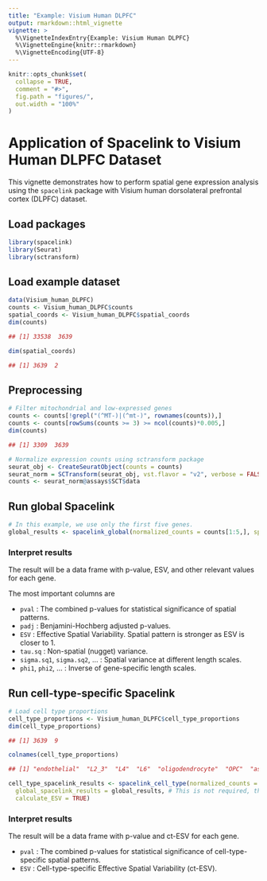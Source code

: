 ```yaml
---
title: "Example: Visium Human DLPFC"
output: rmarkdown::html_vignette
vignette: >
  %\VignetteIndexEntry{Example: Visium Human DLPFC}
  %\VignetteEngine{knitr::rmarkdown}  
  %\VignetteEncoding{UTF-8}
---
```


```r
knitr::opts_chunk$set(
  collapse = TRUE,
  comment = "#>",
  fig.path = "figures/",
  out.width = "100%"
)
```

# Application of Spacelink to Visium Human DLPFC Dataset

This vignette demonstrates how to perform spatial gene expression analysis using the `spacelink` package with Visium human dorsolateral prefrontal cortex (DLPFC) dataset.

## Load packages

```r
library(spacelink)
library(Seurat)
library(sctransform)
```

## Load example dataset

```r
data(Visium_human_DLPFC)
counts <- Visium_human_DLPFC$counts
spatial_coords <- Visium_human_DLPFC$spatial_coords
dim(counts)
```

```r
## [1] 33538  3639
```

```r
dim(spatial_coords)
```

```r
## [1] 3639  2
```

## Preprocessing

```r
# Filter mitochondrial and low-expressed genes
counts <- counts[!grepl("(^MT-)|(^mt-)", rownames(counts)),]
counts <- counts[rowSums(counts >= 3) >= ncol(counts)*0.005,]
dim(counts)
```

```r
## [1] 3309  3639
```

```r
# Normalize expression counts using sctransform package
seurat_obj <- CreateSeuratObject(counts = counts)
seurat_norm = SCTransform(seurat_obj, vst.flavor = "v2", verbose = FALSE)
counts <- seurat_norm@assays$SCT$data
```

## Run global Spacelink

```r
# In this example, we use only the first five genes.
global_results <- spacelink_global(normalized_counts = counts[1:5,], spatial_coords = spatial_coords)
```

### Interpret results

The result will be a data frame with p-value, ESV, and other relevant values for each gene.

The most important columns are

- `pval` : The combined p-values for statistical significance of spatial patterns.
- `padj` : Benjamini-Hochberg adjusted p-values.
- `ESV` : Effective Spatial Variability. Spatial pattern is stronger as ESV is closer to 1.
- `tau.sq` : Non-spatial (nugget) variance.
- `sigma.sq1`, `sigma.sq2`, ... : Spatial variance at different length scales.
- `phi1`, `phi2`, ... : Inverse of gene-specific length scales.

## Run cell-type-specific Spacelink

```r
# Load cell type proportions
cell_type_proportions <- Visium_human_DLPFC$cell_type_proportions
dim(cell_type_proportions)
```

```r
## [1] 3639  9
```

```r
colnames(cell_type_proportions)
```

```r
## [1] "endothelial"  "L2_3"  "L4"  "L6"  "oligodendrocyte"  "OPC"  "astro"  "Inh"  "microglia"
```

```r
cell_type_spacelink_results <- spacelink_cell_type(normalized_counts = counts[1:5,], spatial_coords = spatial_coords, cell_type_proportions = cell_type_proportions, focal_cell_type = "oligodendrocyte",
  global_spacelink_results = global_results, # This is not required, though providing global results can slightly improve efficiency.
  calculate_ESV = TRUE)
```

### Interpret results

The result will be a data frame with p-value and ct-ESV for each gene.

- `pval` : The combined p-values for statistical significance of cell-type-specific spatial patterns.
- `ESV` : Cell-type-specific Effective Spatial Variability (ct-ESV).
